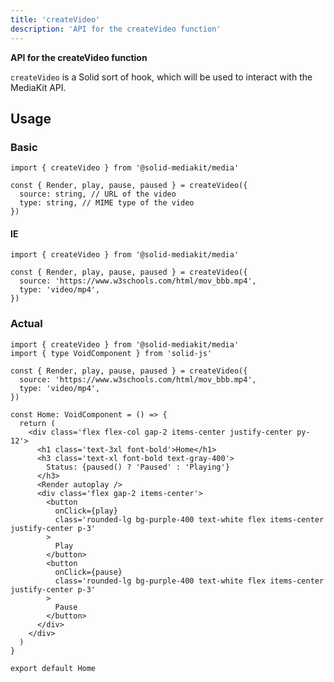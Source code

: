 ```yaml
---
title: 'createVideo'
description: 'API for the createVideo function'
---
```


**API for the createVideo function**

`createVideo` is a Solid sort of hook, which will be used to interact with the MediaKit API.

## Usage

### Basic

```tsx
import { createVideo } from '@solid-mediakit/media'

const { Render, play, pause, paused } = createVideo({
  source: string, // URL of the video
  type: string, // MIME type of the video
})
```

#### IE

```tsx
import { createVideo } from '@solid-mediakit/media'

const { Render, play, pause, paused } = createVideo({
  source: 'https://www.w3schools.com/html/mov_bbb.mp4',
  type: 'video/mp4',
})
```

### Actual

```tsx
import { createVideo } from '@solid-mediakit/media'
import { type VoidComponent } from 'solid-js'

const { Render, play, pause, paused } = createVideo({
  source: 'https://www.w3schools.com/html/mov_bbb.mp4',
  type: 'video/mp4',
})

const Home: VoidComponent = () => {
  return (
    <div class='flex flex-col gap-2 items-center justify-center py-12'>
      <h1 class='text-3xl font-bold'>Home</h1>
      <h3 class='text-xl font-bold text-gray-400'>
        Status: {paused() ? 'Paused' : 'Playing'}
      </h3>
      <Render autoplay />
      <div class='flex gap-2 items-center'>
        <button
          onClick={play}
          class='rounded-lg bg-purple-400 text-white flex items-center justify-center p-3'
        >
          Play
        </button>
        <button
          onClick={pause}
          class='rounded-lg bg-purple-400 text-white flex items-center justify-center p-3'
        >
          Pause
        </button>
      </div>
    </div>
  )
}

export default Home
```
